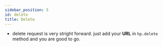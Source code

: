 ```yaml
---
sidebar_position: 5
id: delete
title: Delete
---
```



- delete request is very stright forward. just add your **URL** in `hp.delete` method and you are good to go.

<Delete />
